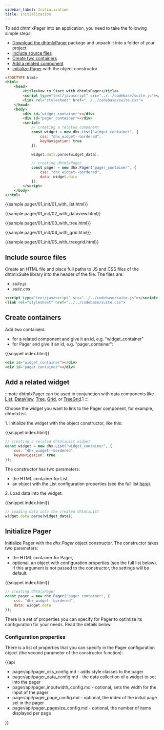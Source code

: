 ```yaml
---
sidebar_label: Initialization
title: Initialization
---
```



          

To add dhtmlxPager into an application, you need to take the following simple steps:

- [Download the dhtmlxPager](https://dhtmlx.com/docs/products/dhtmlxSuite/download.shtml) package and unpack it into a folder of your project
- [Include source files](#includesourcefiles)
- [Create two containers](#createcontainers)
- [Add a related component](#addarelatedwidget)
- [Initialize Pager](#initializepager) with the object constructor

~~~html
<!DOCTYPE html>
<html>
    <head>
        <title>How to Start with dhtmlxPager</title>         
        <script type="text/javascript" src="../../codebase/suite.js"></script>
        <link rel="stylesheet" href="../../codebase/suite.css">
    </head>
    <body>
        <div id="widget_container"></div>
        <div id="pager_container"></div>
        <script>
            // creating a related component
            const widget = new dhx.List("widget_container", {
				css: "dhx_widget--bordered",
				keyNavigation: true
			});

			widget.data.parse(widget_data);

            // creating dhtmlxPager
			const pager = new dhx.Pager("pager_container", {
				css: "dhx_widget--bordered",
				data: widget.data
			});
        </script>
    </body>
</html>
~~~

{{sample    pager/01_init/01_with_list.html}}

{{sample    pager/01_init/02_with_dataview.html}}

{{sample    pager/01_init/03_with_tree.html}}

{{sample    pager/01_init/04_with_grid.html}}

{{sample    pager/01_init/05_with_treegrid.html}}

Include source files
--------------------

Create an HTML file and place full paths to JS and CSS files of the dhtmlxSuite library into the header of the file. The files are:

- *suite.js*
- *suite.css*

~~~html
<script type="text/javascript" src="../../codebase/suite.js"></script>
<link rel="stylesheet" href="../../codebase/suite.css">
~~~

Create containers
-------------------

Add two containers:

- for a related component and give it an id, e.g. "widget_container"
- for Pager and give it an id, e.g. "pager_container":

{{snippet	index.html}}
~~~html
<div id="widget_container"></div>
<div id="pager_container"></div>
~~~

Add a related widget
---------------------------------

:::note
dhtmlxPager can be used in conjunction with data components like [List](/list/index), [DataView](/dataview/index), [Tree](/tree/index), [Grid](/grid/index), or [TreeGrid](/treegrid/index).1
:::

Choose the widget you want to link to the Pager component, for example, dhtmlxList. 

1\. Initialize the widget with the object constructor, like this: 

{{snippet	index.html}}
~~~js
// creating a related dhtmlxList widget
const widget = new dhx.List("widget_container", {
    css: "dhx_widget--bordered",
    keyNavigation: true
});
~~~

The constructor has two parameters:

- the HTML container for List,
- an object with the List configuration properties (see the full list [here](/list/api/refs/list_properties)). 

2\. Load data into the widget:

{{snippet	index.html}}
~~~js
// loading data into the created dhtmlxList 
widget.data.parse(widget_data);
~~~

 

Initialize Pager
---------------------

Initialize Pager with the *dhx.Pager* object constructor. The constructor takes two parameters:

- the HTML container for Pager, 
- optional, an object with configuration properties (see the full list below). If this argument is not passed to the constructor, the settings will be default.

{{snippet	index.html}}
~~~js
// creating dhtmlxPager
const pager = new dhx.Pager("pager_container", {
	css: "dhx_widget--bordered",
	data: widget.data
});
~~~

There is a set of properties you can specify for Pager to optimize its configuration for your needs. Read the details below.

### Configuration properties

There is a list of properties that you can specify in the Pager configuration object (the second parameter of the constructor function):

{{api

- pager/api/pager_css_config.md - adds style classes to the pager
- pager/api/pager_data_config.md - the data collection of a widget to set into the pager
- pager/api/pager_inputwidth_config.md - optional, sets the width for the input of the pager
- pager/api/pager_page_config.md - optional, the index of the initial page set in the pager
- pager/api/pager_pagesize_config.md - optional, the number of items displayed per page

}}
